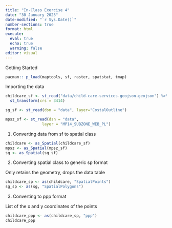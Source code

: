 ```yaml
---
title: "In-Class Exercise 4"
date: "30 January 2023"
date-modified: "`r Sys.Date()`"
number-sections: true
format: html
execute: 
  eval: true
  echo: true
  warning: false
editor: visual
---
```


Getting Started

```r
pacman:: p_load(maptools, sf, raster, spatstat, tmap)
```

Importing the data

```r
childcare_sf <- st_read("data/child-care-services-geojson.geojson") %>%
  st_transform(crs = 3414)
```

```r
sg_sf <- st_read(dsn = "data", layer="CostalOutline")
```

```r
mpsz_sf <- st_read(dsn = "data", 
                layer = "MP14_SUBZONE_WEB_PL")
```

1.  Converting data from sf to spatial class

```r
childcare <- as_Spatial(childcare_sf)
mpsz <- as_Spatial(mpsz_sf)
sg <- as_Spatial(sg_sf)
```

2.  Converting spatial class to generic sp format

Only retains the geometry, drops the data table

```r
childcare_sp <- as(childcare, "SpatialPoints")
sg_sp <- as(sg, "SpatialPolygons")
```

3.  Converting to ppp format

List of the x and y coordinates of the points

```r
childcare_ppp <- as(childcare_sp, "ppp")
childcare_ppp
```
